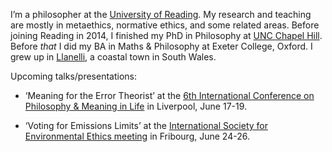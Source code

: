 I'm a philosopher at the [University of
Reading](https://www.reading.ac.uk/philosophy/). My research and
teaching are mostly in metaethics, normative ethics, and some related
areas. Before joining Reading in 2014, I finished my PhD in Philosophy
at [UNC Chapel Hill](https://philosophy.unc.edu/). Before *that* I did
my BA in Maths & Philosophy at Exeter College, Oxford.  I grew up in
[Llanelli](https://en.wikipedia.org/wiki/Llanelli), a coastal town in
South Wales.

Upcoming talks/presentations:

* 'Meaning for the Error Theorist' at the [6th International Conference on Philosophy & Meaning in Life](https://www.liverpool.ac.uk/philosophy/events/philosophy-and-meaning-in-life/) in Liverpool, June 17-19.

* 'Voting for Emissions Limits' at the [International Society for Environmental Ethics meeting](https://www.unifr.ch/env/en/info/isee-21st-annual-summer-meeting.html) in Fribourg, June 24-26.